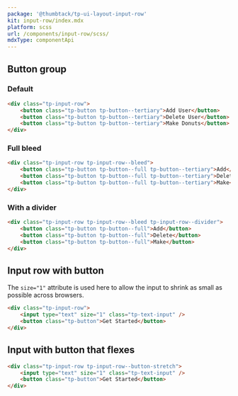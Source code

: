 ```yaml
---
package: '@thumbtack/tp-ui-layout-input-row'
kit: input-row/index.mdx
platform: scss
url: /components/input-row/scss/
mdxType: componentApi
---
```



## Button group

### Default

```html
<div class="tp-input-row">
    <button class="tp-button tp-button--tertiary">Add User</button>
    <button class="tp-button tp-button--tertiary">Delete User</button>
    <button class="tp-button tp-button--tertiary">Make Donuts</button>
</div>
```

### Full bleed

```html
<div class="tp-input-row tp-input-row--bleed">
    <button class="tp-button tp-button--full tp-button--tertiary">Add</button>
    <button class="tp-button tp-button--full tp-button--tertiary">Delete</button>
    <button class="tp-button tp-button--full tp-button--tertiary">Make</button>
</div>
```

### With a divider

```html
<div class="tp-input-row tp-input-row--bleed tp-input-row--divider">
    <button class="tp-button tp-button--full">Add</button>
    <button class="tp-button tp-button--full">Delete</button>
    <button class="tp-button tp-button--full">Make</button>
</div>
```

## Input row with button

The `size="1"` attribute is used here to allow the input to shrink as small as possible across browsers.

```html
<div class="tp-input-row">
    <input type="text" size="1" class="tp-text-input" />
    <button class="tp-button">Get Started</button>
</div>
```

## Input with button that flexes

```html
<div class="tp-input-row tp-input-row--button-stretch">
    <input type="text" size="1" class="tp-text-input" />
    <button class="tp-button">Get Started</button>
</div>
```
